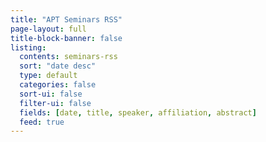```yaml
---
title: "APT Seminars RSS"
page-layout: full
title-block-banner: false
listing:
  contents: seminars-rss
  sort: "date desc"
  type: default
  categories: false
  sort-ui: false
  filter-ui: false
  fields: [date, title, speaker, affiliation, abstract]
  feed: true
---
```

